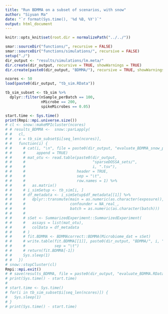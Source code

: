 ```yaml
---
title: "Run BDMMA on a subset of scenarios, with snow"
author: "Siyuan Ma"
date: "`r format(Sys.time(), '%d %B, %Y')`"
output: html_document
---
```

```r
knitr::opts_knit$set(root.dir = normalizePath("../../"))
```
```r
smar::sourceDir("functions/", recursive = FALSE)
smar::sourceDir("functions/simulations/", recursive = FALSE)
setup("./")
dir_output <- "results/simulations/lm.meta/"
dir.create(dir_output, recursive = TRUE, showWarnings = TRUE)
dir.create(paste0(dir_output, "BDMMA/"), recursive = TRUE, showWarnings = TRUE)
```

```r
ncores <- 50
load(paste0(dir_output, "tb_sim.RData"))
```
```r
tb_sim_subset <- tb_sim %>%
  dplyr::filter(nSample_perBatch == 100,
                nMicrobe == 200,
                spikeMicrobes == 0.05)

start.time <- Sys.time()
print(Rmpi::mpi.universe.size())
# cl <- snow::makeMPIcluster(ncores)
# # results_BDMMA <-  snow::parLapply(
# #   cl,
# #   x = tb_sim_subset$i[seq_len(ncores)],
# #   function(i) {
# #     # cat(i, "\n", file = paste0(dir_output, "evaluate_BDMMA_snow_progress.txt"),
# #     #     append = TRUE)
# #     # mat_otu <- read.table(paste0(dir_output,
# #     #                              "sparseDOSSA_sets/",
# #     #                              i, ".tsv"),
# #     #                       header = TRUE,
# #     #                       sep = "\t",
# #     #                       row.names = 1) %>%
# #     #   as.matrix()
# #     # i_simSetup <- tb_sim[i, ]
# #     # df_metadata <- i_simSetup$df_metadata[[1]] %>%
# #     #   dplyr::transmute(main = as.numeric(as.character(exposure)),
# #     #                    confounder = NA_real_,
# #     #                    batch = as.numeric(as.character(batch)))
# #     #
# #     # sSet <- SummarizedExperiment::SummarizedExperiment(
# #     #   assays = list(mat_otu),
# #     #   colData = df_metadata
# #     # )
# #     # fit.BDMMA <- BDMMAcorrect::BDMMA(Microbiome_dat = sSet)
# #     # write.table(fit.BDMMA[[1]], paste0(dir_output, "BDMMA/", i, ".tsv"),
# #     #             sep = "\t")
# #     # return(fit.BDMMA[-1])
# #     Sys.sleep(1)
# #   })
# snow::stopCluster(cl)
Rmpi::mpi.exit()
# # save(results_BDMMA, file = paste0(dir_output, "evaluate_BDMMA.RData"))
# print(Sys.time() - start.time)
# 
# start.time <- Sys.time()
# for(i in tb_sim_subset$i[seq_len(ncores)]) {
#   Sys.sleep(1)
# }
# print(Sys.time() - start.time)
```